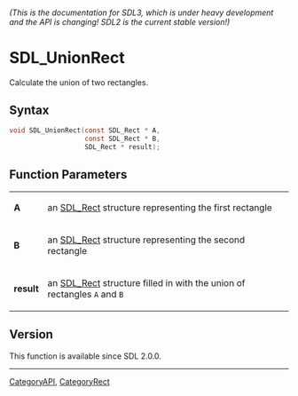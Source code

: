 ====== (This is the documentation for SDL3, which is under heavy development and the API is changing! SDL2 is the current stable version!) ======
= SDL_UnionRect =

Calculate the union of two rectangles.

== Syntax ==

<syntaxhighlight lang='c'>
void SDL_UnionRect(const SDL_Rect * A,
                   const SDL_Rect * B,
                   SDL_Rect * result);
</syntaxhighlight>

== Function Parameters ==

{|
|'''A'''
|an [[SDL_Rect]] structure representing the first rectangle
|-
|'''B'''
|an [[SDL_Rect]] structure representing the second rectangle
|-
|'''result'''
|an [[SDL_Rect]] structure filled in with the union of rectangles <code>A</code> and <code>B</code>
|}

== Version ==

This function is available since SDL 2.0.0.

----
[[CategoryAPI]], [[CategoryRect]]


